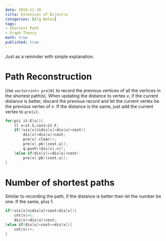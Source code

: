---
date: 2019-11-10
title: Extension of Dijkstra
categories: [Alg Notes]
tags: 
- Shortest Path 
- Graph Theory
math: true
published: true 
---
Just as a reminder with simple explanation.


# Path Reconstruction

Use `vector<int> pre[N]` to record the previous vertices of all the vertices in the shortest path(s). When updating the distance to vertex $v$, if the current distance is better, discard the previous record and let the current vertex be the previous vertex of $v$. If the distance is the same, just add the current vertex to `pre[v]`.

```cpp
for(pii it:E[u]){
    ll v=it.S,cost=it.F;
    if(!vis[v]&&dis[v]>dis[u]+cost){
        dis[v]=dis[u]+cost;
        pre[v].clear();
        pre[v].pb({cost,u});
        q.push({dis[v],v});
    }else if(dis[v]==dis[u]+cost)
        pre[v].pb({cost,u});
}
```

# Number of shortest paths

Similar to recording the path, if the distance is better then let the number be one. If the same, plus 1.

```cpp
if(!vis[v]&&dis[u]+cost<dis[v]){
    cnt[v]=1;
    dis[v]=dis[u]+cost;
}else if(dis[u]+cost==dis[v]){
    cnt[v]++;
}
```
